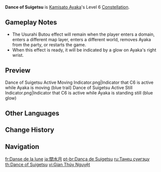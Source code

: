 {{Constellation Infobox
|image       = Constellation Dance of Suigetsu.png
|description = Kamisato Ayaka gains Usurahi Butou every 10s, increasing her [[Charged Attack]] DMG by 298%. This buff will be cleared 0.5s after Ayaka's Charged ATK hits an opponent, after which the timer for this ability will restart.
|level       = 6
|character   = Kamisato Ayaka
|utility1    = DMG Bonus
|utility2    = Charged Attack DMG Increase
}}
'''Dance of Suigetsu''' is [[Kamisato Ayaka]]'s Level 6 [[Constellation]].

==Gameplay Notes==
* The Usurahi Butou effect will remain when the player enters a domain, enters a different map layer, enters a different world, removes Ayaka from the party, or restarts the game.
* When this effect is ready, it will be indicated by a glow on Ayaka's right wrist.

==Preview==
{{Preview
|file=Constellation Dance of Suigetsu Charged
|caption=Charged Attack Visual Effect
}}

<gallery>
Dance of Suigetsu Active Moving Indicator.png|Indicator that C6 is active while Ayaka is moving (blue trail)
Dance of Suigetsu Active Still Indicator.png|Indicator that C6 is active while Ayaka is standing still (blue glow)
</gallery>

==Other Languages==
{{Other Languages
|en      = Dance of Suigetsu
|zhs     = 间水月
|zhs_rm  = Jiān Shuǐ Yuè
|zht     = 間水月
|zht_rm  = Jiān Shuǐ Yuè
|zh_tl   = Between Water and Moon
|ja      = 間水月
|ja_rm   = Ai Suigetsu
|ja_tl   = Between Water and Moon
|ko      = 물에 비친 달
|ko_rm   = Mul-e Bichin Dal
|ko_tl   = Moon Reflected in Water
|es      = Reflejo de la luna
|es_tl   = Moon's Reflection
|fr      = Danse de la lune
|fr_tl   = Dance of the Moon
|ru      = Танец суигэцу
|ru_tl   = Dance of Suigetsu
|th      = Dance of Suigetsu
|vi      = {{tt|Gian Thủy Nguyệt|间水月}}
|vi_tl   = Between Water and Moon{{Sino|vi}}
|de      = Suigetsu-Tanz
|de_tl   = Suigetsu Dance
|id      = Dance of Suigetsu
|pt      = Dança de Suigetsu
|pt_tl   = Dance of Suigetsu
|tr      = Suigetsu Dansı
|tr_tl   = Suigetsu Dance
|it      = Danza di Suigetsu
|it_tl   = Dance of Suigetsu
}}

==Change History==
{{Change History|2.0}}

==Navigation==
{{Talent Navbox|Kamisato Ayaka}}

[[fr:Danse de la lune]]
[[ja:間水月]]
[[pt-br:Dança de Suigetsu]]
[[ru:Танец суигэцу]]
[[th:Dance of Suigetsu]]
[[vi:Gian Thủy Nguyệt]]